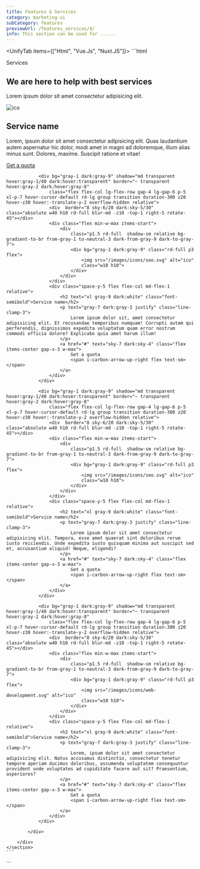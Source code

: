 ```yaml
---
title: Features & Services
category: marketing-ui
subCategory: features
previewUrl: /features_services/4/
info: This section can be used for ......
---
```


<UnifyTab items={["Html", "Vue.Js", "Nuxt.JS"]}>
  <TabItem>
    ```html
    <section py20>
        <div px="5 sm:10 md:12 lg:5" class="max-w-7xl mx-auto flex flex-col items-start gap-10 xl-gap-14">
            <div class="flex flex-col gap-5">
                <div class="space-y-4 max-w-xl">
                    <span before="absolute content-empty top-1/2 left-0 w-5 h-px bg-blue-6 dark:bg-blue-5 before:rd-full"
                        text="blue-6 dark:blue-5" class="font-semibold pl6 relative">
                        Services
                    </span>
                    <h1 text="3xl gray-8 dark:white" class="font-bold">We are here to help with best services
                    </h1>
                </div>
                <p text="gray-7 dark:gray-3">Lorem ipsum dolor sit amet consectetur adipisicing
                    elit.</p>
            </div>
            <div class="grid sm-grid-cols-2 gap-6 md-gap-10">
                <div bg="gray-1 dark:gray-9" shadow="md transparent hover:gray-1/40 dark:hover:transparent" border="~ transparent hover:gray-2 dark:hover:gray-8"
                    class="flex flex-col lg-flex-row gap-4 lg-gap-6 p-5 xl-p-7 hover-cursor-default rd-lg group transition duration-300 z20 hover-z30 hover:-translate-y-2 overflow-hidden relative">
                    <div border="8 sky-6/20 dark:sky-5/30"  class="absolute w40 h10 rd-full blur-md -z10 -top-1 right-5 rotate-45"></div>
                    <div class="flex min-w-max items-start">
                        <div
                            class="p1.5 rd-full  shadow-sm relative bg-gradient-to-br from-gray-1 to-neutral-3 dark-from-gray-9 dark-to-gray-7">
                            <div bg="gray-1 dark:gray-9" class="rd-full p3 flex">
                                <img src="/images/icons/web-development.svg" alt="ico"
                                class="w10 h10">
                            </div>
                        </div>
                    </div>
                    <div class="space-y-5 flex flex-col md-flex-1 relative">
                        <h2 text="xl gray-9 dark:white" class="font-semibold">Service name</h2>
                        <p text="gray-7 dark:gray-3 justify" class="line-clamp-3">
                            Lorem, ipsum dolor sit amet consectetur adipisicing elit. Quas laudantium autem aspernatur hic dolor, modi amet in magni ad doloremque, illum alias minus sunt. Dolores, maxime. Suscipit ratione et vitae!
                        </p>
                        <a href="#" text="sky-7 dark:sky-4" class="flex items-center gap-x-3 w-max">
                            Get a quota
                            <span i-carbon-arrow-up-right flex text-sm></span>                                  
                        </a>
                    </div>
                </div>

                <div bg="gray-1 dark:gray-9" shadow="md transparent hover:gray-1/40 dark:hover:transparent" border="~ transparent hover:gray-2 dark:hover:gray-8"
                    class="flex flex-col lg-flex-row gap-4 lg-gap-6 p-5 xl-p-7 hover-cursor-default rd-lg group transition duration-300 z20 hover-z30 hover:-translate-y-2 overflow-hidden relative">
                    <div  border="8 sky-6/20 dark:sky-5/30"  class="absolute w40 h10 rd-full blur-md -z10 -top-1 right-5 rotate-45"></div>
                    <div class="flex min-w-max items-start">
                        <div
                            class="p1.5 rd-full  shadow-sm relative bg-gradient-to-br from-gray-1 to-neutral-3 dark-from-gray-9 dark-to-gray-7">
                            <div bg="gray-1 dark:gray-9" class="rd-full p3 flex">
                                <img src="/images/icons/seo.svg" alt="ico"
                                class="w10 h10">
                            </div>
                        </div>
                    </div>
                    <div class="space-y-5 flex flex-col md-flex-1 relative">
                        <h2 text="xl gray-9 dark:white" class="font-semibold">Service name</h2>
                        <p text="gray-7 dark:gray-3 justify" class="line-clamp-3">
                            Lorem ipsum dolor sit, amet consectetur adipisicing elit. Et recusandae temporibus numquam! Corrupti autem qui perferendis, dignissimos expedita voluptatum quam error nostrum commodi officia dolore? Explicabo quia amet harum illum!
                        </p>
                        <a href="#" text="sky-7 dark:sky-4" class="flex items-center gap-x-3 w-max">
                            Get a quota
                            <span i-carbon-arrow-up-right flex text-sm></span>                                  
                        </a>
                    </div>
                </div>

                <div bg="gray-1 dark:gray-9" shadow="md transparent hover:gray-1/40 dark:hover:transparent" border="~ transparent hover:gray-2 dark:hover:gray-8"
                    class="flex flex-col lg-flex-row gap-4 lg-gap-6 p-5 xl-p-7 hover-cursor-default rd-lg group transition duration-300 z20 hover-z30 hover:-translate-y-2 overflow-hidden relative">
                    <div  border="8 sky-6/20 dark:sky-5/30"  class="absolute w40 h10 rd-full blur-md -z10 -top-1 right-5 rotate-45"></div>
                    <div class="flex min-w-max items-start">
                        <div
                            class="p1.5 rd-full  shadow-sm relative bg-gradient-to-br from-gray-1 to-neutral-3 dark-from-gray-9 dark-to-gray-7">
                            <div bg="gray-1 dark:gray-9" class="rd-full p3 flex">
                                <img src="/images/icons/seo.svg" alt="ico"
                                class="w10 h10">
                            </div>
                        </div>
                    </div>
                    <div class="space-y-5 flex flex-col md-flex-1 relative">
                        <h2 text="xl gray-9 dark:white" class="font-semibold">Service name</h2>
                        <p text="gray-7 dark:gray-3 justify" class="line-clamp-3">
                            Lorem ipsum dolor sit amet consectetur adipisicing elit. Tempora, esse amet quaerat sint doloribus rerum iusto reiciendis. Unde expedita iusto quisquam minima aut suscipit sed et, accusantium aliquid! Neque, eligendi?
                        </p>
                        <a href="#" text="sky-7 dark:sky-4" class="flex items-center gap-x-3 w-max">
                            Get a quota
                            <span i-carbon-arrow-up-right flex text-sm></span>                                  
                        </a>
                    </div>
                </div>

                <div bg="gray-1 dark:gray-9" shadow="md transparent hover:gray-1/40 dark:hover:transparent" border="~ transparent hover:gray-2 dark:hover:gray-8"
                    class="flex flex-col lg-flex-row gap-4 lg-gap-6 p-5 xl-p-7 hover-cursor-default rd-lg group transition duration-300 z20 hover-z30 hover:-translate-y-2 overflow-hidden relative">
                    <div  border="8 sky-6/20 dark:sky-5/30"  class="absolute w40 h10 rd-full blur-md -z10 -top-1 right-5 rotate-45"></div>
                    <div class="flex min-w-max items-start">
                        <div
                            class="p1.5 rd-full  shadow-sm relative bg-gradient-to-br from-gray-1 to-neutral-3 dark-from-gray-9 dark-to-gray-7">
                            <div bg="gray-1 dark:gray-9" class="rd-full p3 flex">
                                <img src="/images/icons/web-development.svg" alt="ico"
                                class="w10 h10">
                            </div>
                        </div>
                    </div>
                    <div class="space-y-5 flex flex-col md-flex-1 relative">
                        <h2 text="xl gray-9 dark:white" class="font-semibold">Service name</h2>
                        <p text="gray-7 dark:gray-3 justify" class="line-clamp-3">
                            Lorem, ipsum dolor sit amet consectetur adipisicing elit. Natus accusamus distinctio, consectetur tenetur tempore aperiam ducimus doloribus, assumenda voluptatem consequuntur provident unde voluptates ad cupiditate facere aut sit? Praesentium, asperiores?
                        </p>
                        <a href="#" text="sky-7 dark:sky-4" class="flex items-center gap-x-3 w-max">
                            Get a quota
                            <span i-carbon-arrow-up-right flex text-sm></span>                                  
                        </a>
                    </div>
                </div>

            </div>

        </div>
    </section>
    ```
  </TabItem>

  <TabItem>
    ```
    <script setup>
    const services = [
    {
        id:1,
        icon:"/images/icons/web-development.svg",
        title:"Service name",
        description:"Lorem, ipsum dolor sit amet consectetur adipisicing elit. Quas laudantium autem aspernatur hic dolor, modi amet in magni ad doloremque, illum alias minus sunt. Dolores,",
        link:"#"
    },
    {
        id:2,
        icon:"/images/icons/seo.svg",
        title:"Service name",
        description:"Lorem, ipsum dolor sit amet consectetur adipisicing elit. Quas laudantium autem aspernatur hic dolor, modi amet in magni ad doloremque, illum alias minus sunt. Dolores,",
        link:"#"
    },
    {
        id:3,
        icon:"/images/icons/seo.svg",
        title:"Service name",
        description:"Lorem, ipsum dolor sit amet consectetur adipisicing elit. Quas laudantium autem aspernatur hic dolor, modi amet in magni ad doloremque, illum alias minus sunt. Dolores,",
        link:"#"
    },
    {
        id:4,
        icon:"/images/icons/web-development.svg",
        title:"Service name",
        description:"Lorem, ipsum dolor sit amet consectetur adipisicing elit. Quas laudantium autem aspernatur hic dolor, modi amet in magni ad doloremque, illum alias minus sunt. Dolores,",
        link:""
    },
    ]
    </script>
    <template>
        <section py20>
            <div px="5 sm:10 md:12 lg:5" class="max-w-7xl mx-auto flex flex-col items-start gap-10 xl-gap-14">
                <div class="flex flex-col gap-5">
                    <div class="space-y-4 max-w-xl">
                        <span un-before="absolute content-empty top-1/2 left-0 w-5 h-px bg-blue-6 dark:bg-blue-5 before:rd-full"
                            text="blue-6 dark:blue-5" class="font-semibold pl6 relative">
                            Services
                        </span>
                        <h1 text="3xl gray-8 dark:white" class="font-bold">We are here to help with best services
                        </h1>
                    </div>
                    <p text="gray-7 dark:gray-3">Lorem ipsum dolor sit amet consectetur adipisicing
                        elit.</p>
                </div>
                <div class="grid sm-grid-cols-2 gap-6 md-gap-10">
                    <div v-for="service in services" :key="service.id" bg="gray-1 dark:gray-9" shadow="md transparent hover:gray-1/40 dark:hover:transparent" border="~ transparent hover:gray-2 dark:hover:gray-8"
                        class="flex flex-col lg-flex-row gap-4 lg-gap-6 p-5 xl-p-7 hover-cursor-default rd-lg group transition duration-300 z20 hover-z30 hover:-translate-y-2 overflow-hidden relative">
                        <div border="8 sky-6/20 dark:sky-5/30"  class="absolute w40 h10 rd-full blur-md -z10 -top-1 right-5 rotate-45"></div>
                        <div class="flex min-w-max items-start">
                            <div
                                class="p1.5 rd-full  shadow-sm relative bg-gradient-to-br from-gray-1 to-neutral-3 dark-from-gray-9 dark-to-gray-7">
                                <div bg="gray-1 dark:gray-9" class="rd-full p3 flex">
                                    <img :src="service.icon" alt="ico"
                                    class="w10 h10">
                                </div>
                            </div>
                        </div>
                        <div class="space-y-5 flex flex-col md-flex-1 relative">
                            <h2 text="xl gray-9 dark:white" class="font-semibold">
                            {{ service.title }}
                            </h2>
                            <p text="gray-7 dark:gray-3 justify" class="line-clamp-3">
                                {{ service.description }}
                            </p>

                            <a :href="service.link" class="flex items-center gap-x-3 w-max text-sky-7 dark-text-sky-4">
                                Get a quota
                                <span i-carbon-arrow-up-right flex text-sm></span>                                  
                            </a>
                        </div>
                    </div>

                </div>

            </div>
        </section>
    </template>
    ```
  </TabItem> 

  <TabItem>
    ```
    <script setup>
    const services = [
    {
        id: 1,
        icon: "/images/icons/web-development.svg",
        title: "Service name",
        description: "Lorem, ipsum dolor sit amet consectetur adipisicing elit. Quas laudantium autem aspernatur hic dolor, modi amet in magni ad doloremque, illum alias minus sunt. Dolores,",
        link: "#"
    },
    {
        id: 2,
        icon: "/images/icons/seo.svg",
        title: "Service name",
        description: "Lorem, ipsum dolor sit amet consectetur adipisicing elit. Quas laudantium autem aspernatur hic dolor, modi amet in magni ad doloremque, illum alias minus sunt. Dolores,",
        link: "#"
    },
    {
        id: 3,
        icon: "/images/icons/seo.svg",
        title: "Service name",
        description: "Lorem, ipsum dolor sit amet consectetur adipisicing elit. Quas laudantium autem aspernatur hic dolor, modi amet in magni ad doloremque, illum alias minus sunt. Dolores,",
        link: "#"
    },
    {
        id: 4,
        icon: "/images/icons/web-development.svg",
        title: "Service name",
        description: "Lorem, ipsum dolor sit amet consectetur adipisicing elit. Quas laudantium autem aspernatur hic dolor, modi amet in magni ad doloremque, illum alias minus sunt. Dolores,",
        link: ""
    },
    ]
    </script>
    <template>
    <section py20>
        <div px="5 sm:10 md:12 lg:5" class="max-w-7xl mx-auto flex flex-col items-start gap-10 xl-gap-14">
        <div class="flex flex-col gap-5">
            <div class="space-y-4 max-w-xl">
            <span un-before="absolute content-empty top-1/2 left-0 w-5 h-px bg-blue-6 dark:bg-blue-5 before:rd-full"
                text="blue-6 dark:blue-5" class="font-semibold pl6 relative">
                Services
            </span>
            <h1 text="3xl gray-8 dark:white" class="font-bold">We are here to help with best services
            </h1>
            </div>
            <p text="gray-7 dark:gray-3">Lorem ipsum dolor sit amet consectetur adipisicing
            elit.</p>
        </div>
        <div class="grid sm-grid-cols-2 gap-6 md-gap-10">
            <div v-for="service in services" :key="service.id" bg="gray-1 dark:gray-9"
            shadow="md transparent hover:gray-1/40 dark:hover:transparent"
            border="~ transparent hover:gray-2 dark:hover:gray-8"
            class="flex flex-col lg-flex-row gap-4 lg-gap-6 p-5 xl-p-7 hover-cursor-default rd-lg group transition duration-300 z20 hover-z30 hover:-translate-y-2 overflow-hidden relative">
            <div border="8 sky-6/20 dark:sky-5/30" class="absolute w40 h10 rd-full blur-md -z10 -top-1 right-5 rotate-45">
            </div>
            <div class="flex min-w-max items-start">
                <div
                class="p1.5 rd-full  shadow-sm relative bg-gradient-to-br from-gray-1 to-neutral-3 dark-from-gray-9 dark-to-gray-7">
                <div bg="gray-1 dark:gray-9" class="rd-full p3 flex">
                    <img :src="service.icon" alt="ico" class="w10 h10">
                </div>
                </div>
            </div>
            <div class="space-y-5 flex flex-col md-flex-1 relative">
                <h2 text="xl gray-9 dark:white" class="font-semibold">
                {{ service.title }}
                </h2>
                <p text="gray-7 dark:gray-3 justify" class="line-clamp-3">
                {{ service.description }}
                </p>

                <nuxt-link :to="service.link" class="flex items-center gap-x-3 w-max text-sky-7 dark-text-sky-4">
                Get a quota
                <span i-carbon-arrow-up-right flex text-sm></span>
                </nuxt-link>
            </div>
            </div>

        </div>

        </div>
    </section>
    </template>
    ```
  </TabItem>
</UnifyTab>